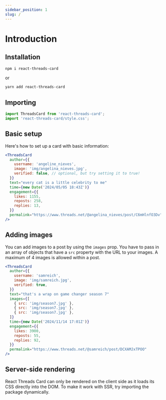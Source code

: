 ```yaml
---
sidebar_position: 1
slug: /
---
```


# Introduction

## Installation

```bash
npm i react-threads-card
```

or

```bash
yarn add react-threads-card
```

## Importing

```ts
import ThreadsCard from 'react-threads-card';
import 'react-threads-card/style.css';
```

## Basic setup

Here's how to set up a card with basic information:

```jsx live
<ThreadsCard
  author={{
    username: 'angeline_nieves',
    image: 'img/angelina_nieves.jpg',
    verified: false, // optional, but try setting it to true!
  }}
  text="every cat is a little celebrity to me"
  time={new Date('2024/05/05 18:43Z')}
  engagement={{
    likes: 1155,
    reposts: 258,
    replies: 13,
  }}
  permalink="https://www.threads.net/@angelina_nieves/post/C6mHlnfO3Dv" // optional
/>
```

## Adding images

You can add images to a post by using the `images` prop. You have to pass in an array of objects that have a `src` property with the URL to your images.
A maximum of 4 images is allowed within a post.

```jsx live
<ThreadsCard
  author={{
    username: 'samreich',
    image: 'img/samreich.jpg',
    verified: true,
  }}
  text="that's a wrap on game changer season 7"
  images={[
    { src: 'img/season7.jpg' },
    { src: 'img/season7.jpg' },
    { src: 'img/season7.jpg' },
  ]}
  time={new Date('2024/11/14 17:01Z')}
  engagement={{
    likes: 3900,
    reposts: 55,
    replies: 92,
  }}
  permalink="https://www.threads.net/@samreich/post/DCXAMJxTPOO"
/>
```

## Server-side rendering

React Threads Card can only be rendered on the client side as it loads its CSS directly into the DOM. To make it work with SSR, try importing the package dynamically.
